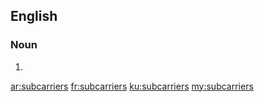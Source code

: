 ==English==

===Noun===
{{head|en}}

# {{plural of|subcarrier}}

[[ar:subcarriers]]
[[fr:subcarriers]]
[[ku:subcarriers]]
[[my:subcarriers]]